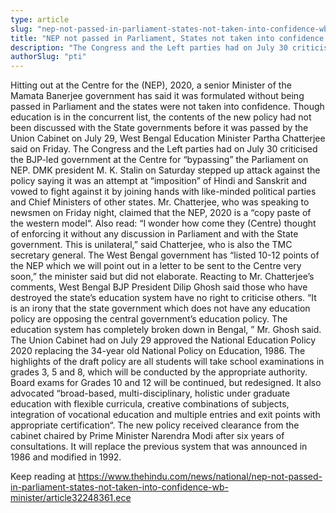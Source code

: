 ```yaml
---
type: article
slug: "nep-not-passed-in-parliament-states-not-taken-into-confidence-wb-minister"
title: "NEP not passed in Parliament, States not taken into confidence: W.B. Minister"
description: "The Congress and the Left parties had on July 30 criticised the BJP-led government at the Centre for “bypassing” the Parliament on NEP"
authorSlug: "pti"
---
```


 Hitting out at the Centre for the
 (NEP), 2020, a senior Minister of the Mamata Banerjee government has said it was formulated without being passed in Parliament and the states were not taken into confidence.
 Though education is in the concurrent list, the contents of the new policy had not been discussed with the State governments before it was passed by the Union Cabinet on July 29, West Bengal Education Minister Partha Chatterjee said on Friday.
The Congress and the Left parties had on July 30 criticised the BJP-led government at the Centre for “bypassing” the Parliament on NEP. DMK president M. K. Stalin on Saturday stepped up attack against the policy saying it was an attempt at “imposition” of Hindi and Sanskrit and vowed to fight against it by joining hands with like-minded political parties and Chief Ministers of other states.
 Mr. Chatterjee, who was speaking to newsmen on Friday night, claimed that the NEP, 2020 is a “copy paste of the western model“.
Also read: 
“I wonder how come they (Centre) thought of enforcing it without any discussion in Parliament and with the State government. This is unilateral,” said Chatterjee, who is also the TMC secretary general.
 The West Bengal government has “listed 10-12 points of the NEP which we will point out in a letter to be sent to the Centre very soon,” the minister said but did not elaborate.
 Reacting to Mr. Chatterjee’s comments, West Bengal BJP President Dilip Ghosh said those who have destroyed the state’s education system have no right to criticise others.
“It is an irony that the state government which does not have any education policy are opposing the central government’s education policy. The education system has completely broken down in Bengal, ” Mr. Ghosh said.
 The Union Cabinet had on July 29 approved the National Education Policy 2020 replacing the 34-year old National Policy on Education, 1986.
 The highlights of the draft policy are all students will take school examinations in grades 3, 5 and 8, which will be conducted by the appropriate authority. Board exams for Grades 10 and 12 will be continued, but redesigned.
 It also advocated “broad-based, multi-disciplinary, holistic under graduate education with flexible curricula, creative combinations of subjects, integration of vocational education and multiple entries and exit points with appropriate certification“.
The new policy received clearance from the cabinet chaired by Prime Minister Narendra Modi after six years of consultations. It will replace the previous system that was announced in 1986 and modified in 1992. 

Keep reading at https://www.thehindu.com/news/national/nep-not-passed-in-parliament-states-not-taken-into-confidence-wb-minister/article32248361.ece

